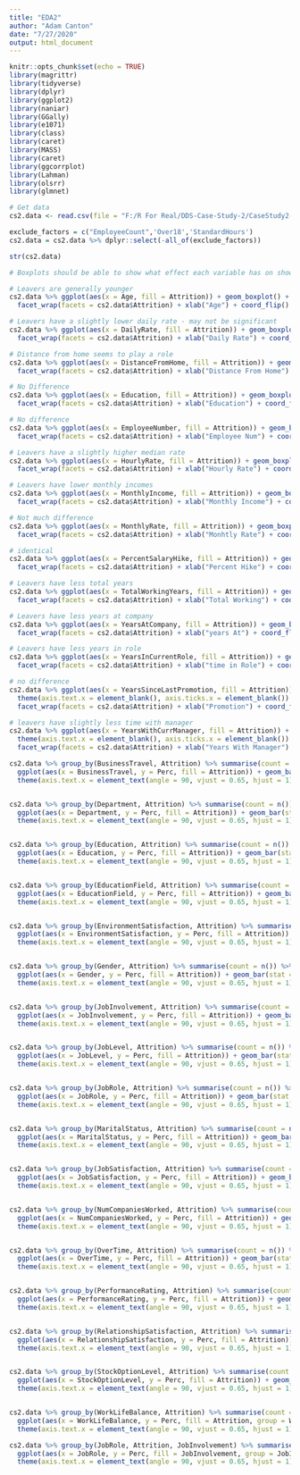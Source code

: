 ```yaml
---
title: "EDA2"
author: "Adam Canton"
date: "7/27/2020"
output: html_document
---
```


```r
knitr::opts_chunk$set(echo = TRUE)
library(magrittr)
library(tidyverse)
library(dplyr)
library(ggplot2)
library(naniar)
library(GGally)
library(e1071)
library(class)
library(caret)
library(MASS)
library(caret)
library(ggcorrplot)
library(Lahman)
library(olsrr)
library(glmnet)

```

```r
# Get data
cs2.data <- read.csv(file = "F:/R For Real/DDS-Case-Study-2/CaseStudy2-data.csv", sep = ",", header = TRUE)

exclude_factors = c("EmployeeCount",'Over18','StandardHours')
cs2.data = cs2.data %>% dplyr::select(-all_of(exclude_factors))
```

```r
str(cs2.data)
```

```r
# Boxplots should be able to show what effect each variable has on showing a difference between attrition.

# Leavers are generally younger
cs2.data %>% ggplot(aes(x = Age, fill = Attrition)) + geom_boxplot() + theme(axis.text.x = element_blank(), axis.ticks.x = element_blank()) + 
  facet_wrap(facets = cs2.data$Attrition) + xlab("Age") + coord_flip()

# Leavers have a slightly lower daily rate - may not be significant
cs2.data %>% ggplot(aes(x = DailyRate, fill = Attrition)) + geom_boxplot() + theme(axis.text.x = element_blank(), axis.ticks.x = element_blank()) + 
  facet_wrap(facets = cs2.data$Attrition) + xlab("Daily Rate") + coord_flip()

# Distance from home seems to play a role
cs2.data %>% ggplot(aes(x = DistanceFromHome, fill = Attrition)) + geom_boxplot() + theme(axis.text.x = element_blank(), axis.ticks.x = element_blank()) + 
  facet_wrap(facets = cs2.data$Attrition) + xlab("Distance From Home") + coord_flip()

# No Difference
cs2.data %>% ggplot(aes(x = Education, fill = Attrition)) + geom_boxplot() + theme(axis.text.x = element_blank(), axis.ticks.x = element_blank()) + 
  facet_wrap(facets = cs2.data$Attrition) + xlab("Education") + coord_flip()

# No difference
cs2.data %>% ggplot(aes(x = EmployeeNumber, fill = Attrition)) + geom_boxplot() + theme(axis.text.x = element_blank(), axis.ticks.x = element_blank()) + 
  facet_wrap(facets = cs2.data$Attrition) + xlab("Employee Num") + coord_flip()

# Leavers have a slightly higher median rate
cs2.data %>% ggplot(aes(x = HourlyRate, fill = Attrition)) + geom_boxplot() + theme(axis.text.x = element_blank(), axis.ticks.x = element_blank()) + 
  facet_wrap(facets = cs2.data$Attrition) + xlab("Hourly Rate") + coord_flip()

# Leavers have lower monthly incomes
cs2.data %>% ggplot(aes(x = MonthlyIncome, fill = Attrition)) + geom_boxplot() + theme(axis.text.x = element_blank(), axis.ticks.x = element_blank()) + 
  facet_wrap(facets = cs2.data$Attrition) + xlab("Monthly Income") + coord_flip()

# Not much difference
cs2.data %>% ggplot(aes(x = MonthlyRate, fill = Attrition)) + geom_boxplot() + theme(axis.text.x = element_blank(), axis.ticks.x = element_blank()) + 
  facet_wrap(facets = cs2.data$Attrition) + xlab("Monhtly Rate") + coord_flip()

# identical
cs2.data %>% ggplot(aes(x = PercentSalaryHike, fill = Attrition)) + geom_boxplot() + theme(axis.text.x = element_blank(), axis.ticks.x = element_blank()) + 
  facet_wrap(facets = cs2.data$Attrition) + xlab("Percent Hike") + coord_flip()

# Leavers have less total years
cs2.data %>% ggplot(aes(x = TotalWorkingYears, fill = Attrition)) + geom_boxplot() + theme(axis.text.x = element_blank(), axis.ticks.x = element_blank()) + 
  facet_wrap(facets = cs2.data$Attrition) + xlab("Total Working") + coord_flip()

# Leavers have less years at company
cs2.data %>% ggplot(aes(x = YearsAtCompany, fill = Attrition)) + geom_boxplot() + theme(axis.text.x = element_blank(), axis.ticks.x = element_blank()) + 
  facet_wrap(facets = cs2.data$Attrition) + xlab("years At") + coord_flip()

# Leavers have less years in role
cs2.data %>% ggplot(aes(x = YearsInCurrentRole, fill = Attrition)) + geom_boxplot() + theme(axis.text.x = element_blank(), axis.ticks.x = element_blank()) + 
  facet_wrap(facets = cs2.data$Attrition) + xlab("time in Role") + coord_flip()

# no difference
cs2.data %>% ggplot(aes(x = YearsSinceLastPromotion, fill = Attrition)) + geom_boxplot() + 
  theme(axis.text.x = element_blank(), axis.ticks.x = element_blank()) + 
  facet_wrap(facets = cs2.data$Attrition) + xlab("Promotion") + coord_flip()

# leavers have slightly less time with manager
cs2.data %>% ggplot(aes(x = YearsWithCurrManager, fill = Attrition)) + geom_boxplot() + 
  theme(axis.text.x = element_blank(), axis.ticks.x = element_blank()) + 
  facet_wrap(facets = cs2.data$Attrition) + xlab("Years With Manager") + coord_flip()

```


```r
cs2.data %>% group_by(BusinessTravel, Attrition) %>% summarise(count = n()) %>% mutate(Perc = (count/sum(count))) %>% 
  ggplot(aes(x = BusinessTravel, y = Perc, fill = Attrition)) + geom_bar(stat = "identity") + 
  theme(axis.text.x = element_text(angle = 90, vjust = 0.65, hjust = 1))


cs2.data %>% group_by(Department, Attrition) %>% summarise(count = n()) %>% mutate(Perc = (count/sum(count))) %>% 
  ggplot(aes(x = Department, y = Perc, fill = Attrition)) + geom_bar(stat = "identity") + 
  theme(axis.text.x = element_text(angle = 90, vjust = 0.65, hjust = 1))


cs2.data %>% group_by(Education, Attrition) %>% summarise(count = n()) %>% mutate(Perc = (count/sum(count))) %>% 
  ggplot(aes(x = Education, y = Perc, fill = Attrition)) + geom_bar(stat = "identity") + 
  theme(axis.text.x = element_text(angle = 90, vjust = 0.65, hjust = 1))


cs2.data %>% group_by(EducationField, Attrition) %>% summarise(count = n()) %>% mutate(Perc = (count/sum(count))) %>% 
  ggplot(aes(x = EducationField, y = Perc, fill = Attrition)) + geom_bar(stat = "identity") + 
  theme(axis.text.x = element_text(angle = 90, vjust = 0.65, hjust = 1))


cs2.data %>% group_by(EnvironmentSatisfaction, Attrition) %>% summarise(count = n()) %>% mutate(Perc = (count/sum(count))) %>% 
  ggplot(aes(x = EnvironmentSatisfaction, y = Perc, fill = Attrition)) + geom_bar(stat = "identity") + 
  theme(axis.text.x = element_text(angle = 90, vjust = 0.65, hjust = 1))


cs2.data %>% group_by(Gender, Attrition) %>% summarise(count = n()) %>% mutate(Perc = (count/sum(count))) %>% 
  ggplot(aes(x = Gender, y = Perc, fill = Attrition)) + geom_bar(stat = "identity") + 
  theme(axis.text.x = element_text(angle = 90, vjust = 0.65, hjust = 1))


cs2.data %>% group_by(JobInvolvement, Attrition) %>% summarise(count = n()) %>% mutate(Perc = (count/sum(count))) %>% 
  ggplot(aes(x = JobInvolvement, y = Perc, fill = Attrition)) + geom_bar(stat = "identity") + 
  theme(axis.text.x = element_text(angle = 90, vjust = 0.65, hjust = 1))


cs2.data %>% group_by(JobLevel, Attrition) %>% summarise(count = n()) %>% mutate(Perc = (count/sum(count))) %>% 
  ggplot(aes(x = JobLevel, y = Perc, fill = Attrition)) + geom_bar(stat = "identity") + 
  theme(axis.text.x = element_text(angle = 90, vjust = 0.65, hjust = 1))


cs2.data %>% group_by(JobRole, Attrition) %>% summarise(count = n()) %>% mutate(Perc = (count/sum(count))) %>% 
  ggplot(aes(x = JobRole, y = Perc, fill = Attrition)) + geom_bar(stat = "identity") + 
  theme(axis.text.x = element_text(angle = 90, vjust = 0.65, hjust = 1))


cs2.data %>% group_by(MaritalStatus, Attrition) %>% summarise(count = n()) %>% mutate(Perc = (count/sum(count))) %>% 
  ggplot(aes(x = MaritalStatus, y = Perc, fill = Attrition)) + geom_bar(stat = "identity") + 
  theme(axis.text.x = element_text(angle = 90, vjust = 0.65, hjust = 1))


cs2.data %>% group_by(JobSatisfaction, Attrition) %>% summarise(count = n()) %>% mutate(Perc = (count/sum(count))) %>% 
  ggplot(aes(x = JobSatisfaction, y = Perc, fill = Attrition)) + geom_bar(stat = "identity") + 
  theme(axis.text.x = element_text(angle = 90, vjust = 0.65, hjust = 1))


cs2.data %>% group_by(NumCompaniesWorked, Attrition) %>% summarise(count = n()) %>% mutate(Perc = (count/sum(count))) %>% 
  ggplot(aes(x = NumCompaniesWorked, y = Perc, fill = Attrition)) + geom_bar(stat = "identity") + 
  theme(axis.text.x = element_text(angle = 90, vjust = 0.65, hjust = 1))


cs2.data %>% group_by(OverTime, Attrition) %>% summarise(count = n()) %>% mutate(Perc = (count/sum(count))) %>% 
  ggplot(aes(x = OverTime, y = Perc, fill = Attrition)) + geom_bar(stat = "identity") + 
  theme(axis.text.x = element_text(angle = 90, vjust = 0.65, hjust = 1))


cs2.data %>% group_by(PerformanceRating, Attrition) %>% summarise(count = n()) %>% mutate(Perc = (count/sum(count))) %>% 
  ggplot(aes(x = PerformanceRating, y = Perc, fill = Attrition)) + geom_bar(stat = "identity") + 
  theme(axis.text.x = element_text(angle = 90, vjust = 0.65, hjust = 1))


cs2.data %>% group_by(RelationshipSatisfaction, Attrition) %>% summarise(count = n()) %>% mutate(Perc = (count/sum(count))) %>% 
  ggplot(aes(x = RelationshipSatisfaction, y = Perc, fill = Attrition)) + geom_bar(stat = "identity") + 
  theme(axis.text.x = element_text(angle = 90, vjust = 0.65, hjust = 1))


cs2.data %>% group_by(StockOptionLevel, Attrition) %>% summarise(count = n()) %>% mutate(Perc = (count/sum(count))) %>% 
  ggplot(aes(x = StockOptionLevel, y = Perc, fill = Attrition)) + geom_bar(stat = "identity") + 
  theme(axis.text.x = element_text(angle = 90, vjust = 0.65, hjust = 1))


cs2.data %>% group_by(WorkLifeBalance, Attrition) %>% summarise(count = n()) %>% mutate(Perc = (count/sum(count))) %>% 
  ggplot(aes(x = WorkLifeBalance, y = Perc, fill = Attrition, group = WorkLifeBalance)) + geom_bar(stat = "identity") + 
  theme(axis.text.x = element_text(angle = 90, vjust = 0.65, hjust = 1))

cs2.data %>% group_by(JobRole, Attrition, JobInvolvement) %>% summarise(count = n()) %>% mutate(Perc = (count/sum(count))) %>% 
  ggplot(aes(x = JobRole, y = Perc, fill = JobInvolvement, group = JobInvolvement)) + geom_bar(stat = "identity") + 
  theme(axis.text.x = element_text(angle = 90, vjust = 0.65, hjust = 1))
```

